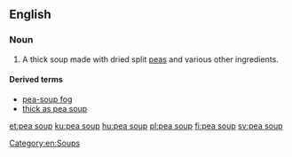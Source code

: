 ==English==
{{wikipedia}}

===Noun===
{{en-noun|-}}
# {{label|en|culinary}} A thick soup made with dried split [[peas]] and various other ingredients.

====Derived terms====
* [[pea-soup fog]]
* [[thick as pea soup]]

[[Category:en:Soups]]

[[et:pea soup]]
[[ku:pea soup]]
[[hu:pea soup]]
[[pl:pea soup]]
[[fi:pea soup]]
[[sv:pea soup]]